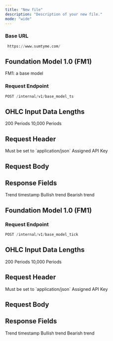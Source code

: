 ```yaml
---
title: "New file"
description: "Description of your new file."
mode: "wide"
---
```


### Base URL

```python
 https://www.sumtyme.com/
```

## Foundation Model 1.0 (FM1)

FM1: a base model 

### Request Endpoint

```python
POST /internal/v1/base_model_ts
```

## OHLC Input Data Lengths

<CardGroup cols="3">
  <Card title="Minimum Length">
    200 Periods
  </Card>
  <Card title="Extended Length">
    10,000 Periods
  </Card>
</CardGroup>

## Request Header

<ParamField header="Content-Type" type="string" required>
  Must be set to `application/json`
</ParamField>

<ParamField header="Authorisation" type="string" required>
  Assigned API Key
</ParamField>

## Request Body

<ParamField body="Datetime" type="list" required />

<ParamField body="Open" type="list" required />

<ParamField body="High" type="list" required />

<ParamField body="Low" type="list" required />

<ParamField body="Close" type="list" required />

## Response Fields

<ResponseField name="datetime" type="string">
  Trend timestamp
</ResponseField>

<ResponseField name="trend_identified" type="string">
  <Expandable title="Options">
    <ResponseField name="1" type="int">
      Bullish trend
    </ResponseField>
    <ResponseField name="-1" type="int">
      Bearish trend
    </ResponseField>
  </Expandable>
</ResponseField>

## Foundation Model 1.0 (FM1)

### Request Endpoint

```python
POST /internal/v1/base_model_tick 
```

## OHLC Input Data Lengths

<CardGroup cols="3">
  <Card title="Minimum Length">
    200 Periods
  </Card>
  <Card title="Extended Length">
    10,000 Periods
  </Card>
</CardGroup>

## Request Header

<ParamField header="Content-Type" type="string" required>
  Must be set to `application/json`
</ParamField>

<ParamField header="Authorisation" type="string" required>
  Assigned API Key
</ParamField>

## Request Body

<ParamField body="Timestamp" type="list" required="true">
  
</ParamField>

<ParamField body="Price" type="list" required>
  
</ParamField>

## Response Fields

<ResponseField name="timestamp" type="string">
  Trend timestamp
</ResponseField>

<ResponseField name="trend_identified" type="string">
  <Expandable title="Options">
    <ResponseField name="1" type="int">
      Bullish trend
    </ResponseField>
    <ResponseField name="-1" type="int">
      Bearish trend
    </ResponseField>
  </Expandable>
</ResponseField>

